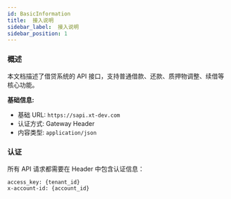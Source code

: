 ```yaml
---
id: BasicInformation
title:  接入说明
sidebar_label:  接入说明
sidebar_position: 1
---
```


### 概述

本文档描述了借贷系统的 API 接口，支持普通借款、还款、质押物调整、续借等核心功能。

**基础信息:**

- 基础 URL: `https://sapi.xt-dev.com`
- 认证方式: Gateway Header
- 内容类型: `application/json`

### 认证

所有 API 请求都需要在 Header 中包含认证信息：

```
access_key: {tenant_id}
x-account-id: {account_id}
```
